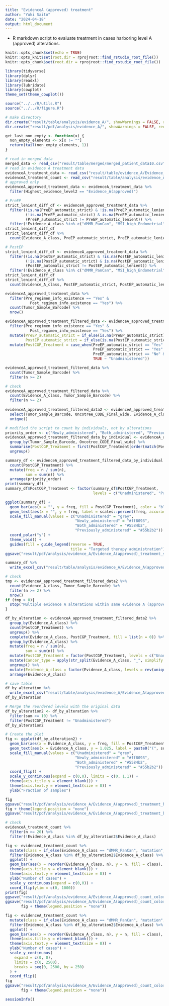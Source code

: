 ---
title: "EvidenceA (approved) treatment"
author: "Yuki Saito"
date: "2024-04-18"
output: html_document
---

- R markdown script to evaluate treatment in cases harboring level A (approved) alterations.

```{r setup, include=FALSE, message=FALSE, warning=FALSE}
knitr::opts_chunk$set(echo = TRUE)
knitr::opts_knit$set(root.dir = rprojroot::find_rstudio_root_file())
knitr::opts_chunk$set(root.dir = rprojroot::find_rstudio_root_file())
```

```{r library, message=FALSE, warning=FALSE}
library(tidyverse)
library(dplyr)
library(readxl)
library(lubridate)
library(cowplot)
theme_set(theme_cowplot())
```

```{r source}
source("../../R/utils.R")
source("../../R/figure.R")
```

```{r make directory}
# make directory
dir.create("result/table/analysis/evidence_A/", showWarnings = FALSE, recursive = TRUE)
dir.create("result/pdf/analysis/evidence_A/", showWarnings = FALSE, recursive = TRUE)
```

```{r function}
get_last_non_empty <- function(x) {
  non_empty_elements <- x[x != ""]
  return(tail(non_empty_elements, 1))
}
```

```{r read in data}
# read in merged data
merged_data <- read_csv("result/table/merged/merged_patient_data10.csv", na = "")
# read in evidence A treatment data
evidenceA_treatment_data <- read_csv("result/table/evidence_A/Evidence_A_data_by_alteration_with_treatment_and_response.csv", na = "")
evidenceA_treatment_count <- read_csv("result/table/analysis/evidence_A/Evidence_A(approved)_count.csv")
# approved only
evidenceA_approved_treatment_data <- evidenceA_treatment_data %>% 
  filter(Highest_evidence_level2 == "Evidence_A(approved)")
```

```{r strict vs lenient}
# PreEP
strict_lenient_diff_df <- evidenceA_approved_treatment_data %>%
  filter((is.na(PreEP_automatic_strict) & !is.na(PreEP_automatic_lenient)) |
         (!is.na(PreEP_automatic_strict) & is.na(PreEP_automatic_lenient)) |
         (PreEP_automatic_strict != PreEP_automatic_lenient)) %>% 
  filter(!Evidence_A_class %in% c("dMMR_PanCan", "MSI_high_Endometrial", "MSI_high_PanCan", "TMB_high_PanCan")) 
strict_lenient_diff_df
strict_lenient_diff_df %>% 
  count(Evidence_A_class, PreEP_automatic_strict, PreEP_automatic_lenient)

# PostEP
strict_lenient_diff_df <- evidenceA_approved_treatment_data %>%
  filter((is.na(PostEP_automatic_strict) & !is.na(PostEP_automatic_lenient)) |
         (!is.na(PostEP_automatic_strict) & is.na(PostEP_automatic_lenient)) |
         (PostEP_automatic_strict != PostEP_automatic_lenient)) %>% 
  filter(!Evidence_A_class %in% c("dMMR_PanCan", "MSI_high_Endometrial", "MSI_high_PanCan", "TMB_high_PanCan"))
strict_lenient_diff_df
strict_lenient_diff_df %>% 
  count(Evidence_A_class, PostEP_automatic_strict, PostEP_automatic_lenient)
```

```{r number}
evidenceA_approved_treatment_data %>% 
  filter(Pre_regimen_info_existence == "Yes" &
           Post_regimen_info_existence == "Yes") %>% 
  count(Tumor_Sample_Barcode) %>% 
  nrow()
```

```{r overview}
evidenceA_approved_treatment_filtered_data <- evidenceA_approved_treatment_data %>%
  filter(Pre_regimen_info_existence == "Yes" &
           Post_regimen_info_existence == "Yes") %>%
  mutate(PreEP_automatic_strict = if_else(is.na(PreEP_automatic_strict), "No", "Yes"),
         PostEP_automatic_strict = if_else(is.na(PostEP_automatic_strict), "No", "Yes")) %>%
  mutate(PostCGP_Treatment = case_when(PreEP_automatic_strict == "Yes" & PostEP_automatic_strict == "Yes" ~ "Both_administered",
                                       PreEP_automatic_strict == "Yes" & PostEP_automatic_strict == "No" ~ "Previously_administered",
                                       PreEP_automatic_strict == "No" & PostEP_automatic_strict == "Yes" ~ "Newly_administered",
                                       TRUE ~ "Unadministered"))

evidenceA_approved_treatment_filtered_data %>% 
  count(Tumor_Sample_Barcode) %>% 
  filter(n >= 2)

# check
evidenceA_approved_treatment_filtered_data %>% 
  count(Evidence_A_class, Tumor_Sample_Barcode) %>% 
  filter(n >= 2)
  
evidenceA_approved_treatment_filtered_data2 <- evidenceA_approved_treatment_filtered_data %>% 
  select(Tumor_Sample_Barcode, Oncotree_CODE_Final_wide, Evidence_A_class, PostCGP_Treatment) %>%
  unique()
```

```{r by individual pan-cancer}
# modified the script to count by individuals, not by alterations
priority_order <- c("Newly_administered", "Both_administered", "Previously_administered", "Unadministered")
evidenceA_approved_treatment_filtered_data_by_individual <- evidenceA_approved_treatment_filtered_data2 %>%
  group_by(Tumor_Sample_Barcode, Oncotree_CODE_Final_wide) %>%
  summarise(PostCGP_Treatment = first(PostCGP_Treatment[order(match(PostCGP_Treatment, priority_order))])) %>%
  ungroup()

summary_df <- evidenceA_approved_treatment_filtered_data_by_individual %>%
  count(PostCGP_Treatment) %>%
  mutate(freq = n / sum(n),
         sum = sum(n)) %>% 
  arrange(priority_order)
print(summary_df)
summary_df$PostCGP_Treatment <- factor(summary_df$PostCGP_Treatment, 
                                       levels = c("Unadministered", "Previously_administered", "Both_administered", "Newly_administered"))

ggplot(summary_df) +
  geom_bar(aes(x = "", y = freq, fill = PostCGP_Treatment), color = "black", stat = "identity") +
  geom_text(aes(x = "", y = freq, label = scales::percent(freq, accuracy = 0.01)), position = position_stack(vjust = 0.5)) +
  scale_fill_manual(values = c("Unadministered" = "grey", 
                               "Newly_administered" = "#ff8093", 
                               "Both_administered" = "#5584b2",
                               "Previously_administered" = "#55b2b2")) +
  coord_polar("y") +
  theme_void() +
  guides(fill = guide_legend(reverse = TRUE,
                             title = "Targeted therapy administration"))
ggsave("result/pdf/analysis/evidence_A/Evidence_A(approved)_treatment_summary.pdf", width = 5, height = 5)

summary_df %>% 
  write_excel_csv("result/table/analysis/evidence_A/Evidence_A(approved)_treatment_summary.csv")
```

```{r by alteration}
# check
tmp <- evidenceA_approved_treatment_filtered_data2 %>% 
  count(Evidence_A_class, Tumor_Sample_Barcode) %>% 
  filter(n >= 2) %>% 
  nrow()
if (tmp > 0){
  stop("Multiple evidence A alterations within same evidence A (approved) class in individual sample")
}

df_by_alteration <- evidenceA_approved_treatment_filtered_data2 %>% 
  group_by(Evidence_A_class) %>%
  count(PostCGP_Treatment) %>% 
  ungroup() %>% 
  complete(Evidence_A_class, PostCGP_Treatment, fill = list(n = 0)) %>%
  group_by(Evidence_A_class) %>%
  mutate(freq = n / sum(n),
         sum = sum(n)) %>%
  mutate(PostCGP_Treatment = factor(PostCGP_Treatment, levels = c("Unadministered", "Previously_administered", "Both_administered", "Newly_administered"))) %>% 
  mutate(Cancer_type = apply(str_split(Evidence_A_class, "_", simplify = TRUE), 1, get_last_non_empty)) %>% 
  ungroup() %>% 
  mutate(Evidence_A_class = factor(Evidence_A_class, levels = rev(unique(evidenceA_treatment_count$Evidence_A_class)))) %>% 
  arrange(Evidence_A_class)

# save table
df_by_alteration %>%
  write_excel_csv("result/table/analysis/evidence_A/Evidence_A(approved)_treatment_by_alteration.csv")
df_by_alteration

# Merge the reordered levels with the original data
df_by_alteration2 <- df_by_alteration %>% 
  filter(sum >= 10) %>% 
  filter(PostCGP_Treatment != "Unadministered")
df_by_alteration2

# Create the plot
fig <- ggplot(df_by_alteration2) +
  geom_bar(aes(x = Evidence_A_class, y = freq, fill = PostCGP_Treatment), color = "black", stat = "identity") +
  geom_text(aes(x = Evidence_A_class, y = 1.025, label = paste0("(", sum, ")")), size = 2.5) +
  scale_fill_manual(values = c("Unadministered" = "grey", 
                               "Newly_administered" = "#ff8093", 
                               "Both_administered" = "#5584b2",
                               "Previously_administered" = "#55b2b2")) +
  coord_flip() +
  scale_y_continuous(expand = c(0,0), limits = c(0, 1.1)) +
  theme(axis.title.y = element_blank()) +
  theme(axis.text.y = element_text(size = 8)) +
  ylab("Fraction of samples")

fig
ggsave("result/pdf/analysis/evidence_A/Evidence_A(approved)_treatment_by_alteration.pdf", width = 5, height = 6)
fig + theme(legend.position = "none")
ggsave("result/pdf/analysis/evidence_A/Evidence_A(approved)_treatment_by_alteration_no_legend.pdf", width = 5, height = 6)
```

```{r count figure}
# check
evidenceA_treatment_count %>%
  filter(n >= 20) %>% 
  filter(!Evidence_A_class %in% df_by_alteration2$Evidence_A_class)

fig <- evidenceA_treatment_count %>%
  mutate(class = if_else(Evidence_A_class == "dMMR_PanCan", "mutation", class)) %>% 
  filter(Evidence_A_class %in% df_by_alteration2$Evidence_A_class) %>%
  ggplot() +
  geom_bar(aes(x = reorder(Evidence_A_class, n), y = n, fill = class), color = "black", stat = "identity") +
  theme(axis.title.y = element_blank()) +
  theme(axis.text.y = element_text(size = 8)) +
  ylab("Number of cases") +
  scale_y_continuous(expand = c(0,0)) +
  coord_flip(ylim = c(0, 1000))
print(fig)
ggsave("result/pdf/analysis/evidence_A/Evidence_A(approved)_count_colored_by_class_selected.pdf", width = 5, height = 6)
ggsave("result/pdf/analysis/evidence_A/Evidence_A(approved)_count_colored_by_class_selected_no_legend.pdf", width = 5, height = 6, 
       fig + theme(legend.position = "none"))

fig <- evidenceA_treatment_count %>%
  mutate(class = if_else(Evidence_A_class == "dMMR_PanCan", "mutation", class)) %>% 
  filter(Evidence_A_class %in% df_by_alteration2$Evidence_A_class) %>%
  ggplot() +
  geom_bar(aes(x = reorder(Evidence_A_class, n), y = n, fill = class), color = "black", stat = "identity") +
  theme(axis.title.y = element_blank()) +
  theme(axis.text.y = element_text(size = 8)) +
  ylab("Number of cases") +
  scale_y_continuous(
    expand = c(0, 0),
    limits = c(0, 2500),
    breaks = seq(0, 2500, by = 250)
  ) +
  coord_flip()
fig
ggsave("result/pdf/analysis/evidence_A/Evidence_A(approved)_count_colored_by_class_selected_no_legend2.pdf", width = 5, height = 6, 
       fig + theme(legend.position = "none"))
```

```{r sessioninfo}
sessionInfo()
```
